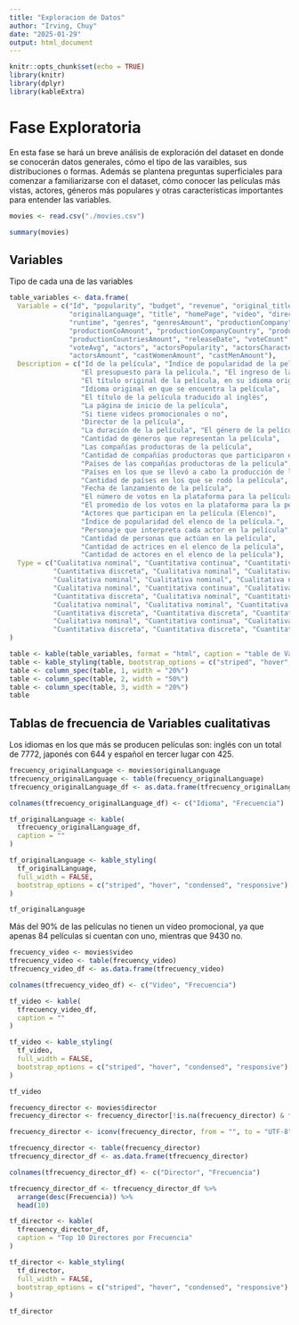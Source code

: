 ```yaml
---
title: "Exploracion de Datos"
author: "Irving, Chuy"
date: "2025-01-29"
output: html_document
---
```


```r
knitr::opts_chunk$set(echo = TRUE)
library(knitr)
library(dplyr)
library(kableExtra)
```

# Fase Exploratoria  
En esta fase se hará un breve análisis de exploración del dataset en donde se conocerán datos generales, cómo el tipo de las varaibles, sus distribuciones o formas. Además se plantena preguntas superficiales para comenzar a familiarizarse con el dataset, cómo conocer las películas más vistas, actores, géneros más populares y otras características importantes para entender las variables.


```r
movies <- read.csv("./movies.csv")

```

```r
summary(movies)
```

## Variables  
Tipo de cada una de las variables
```r

table_variables <- data.frame(
  Variable = c("Id", "popularity", "budget", "revenue", "original_title", 
               "originalLanguage", "title", "homePage", "video", "director",
               "runtime", "genres", "genresAmount", "productionCompany",
               "productionCoAmount", "productionCompanyCountry", "productionCountry",
               "productionCountriesAmount", "releaseDate", "voteCount",
               "voteAvg", "actors", "actorsPopularity", "actorsCharacter",
               "actorsAmount", "castWomenAmount", "castMenAmount"),
  Description = c("Id de la película", "Índice de popularidad de la película calculado semanalmente", 
                  "El presupuesto para la película.", "El ingreso de la película", 
                  "El título original de la película, en su idioma original.", 
                  "Idioma original en que se encuentra la película", 
                  "El título de la película traducido al inglés", 
                  "La página de inicio de la película", 
                  "Si tiene videos promocionales o no", 
                  "Director de la película",
                  "La duración de la película", "El género de la película", 
                  "Cantidad de géneros que representan la película", 
                  "Las compañías productoras de la película", 
                  "Cantidad de compañías productoras que participaron en la película", 
                  "Países de las compañías productoras de la película", 
                  "Países en los que se llevó a cabo la producción de la película",
                  "Cantidad de países en los que se rodó la película",
                  "Fecha de lanzamiento de la película",
                  "El número de votos en la plataforma para la película.",
                  "El promedio de los votos en la plataforma para la película",
                  "Actores que participan en la película (Elenco)",
                  "Índice de popularidad del elenco de la película.",
                  "Personaje que interpreta cada actor en la película",
                  "Cantidad de personas que actúan en la película",
                  "Cantidad de actrices en el elenco de la película",
                  "Cantidad de actores en el elenco de la película"),
  Type = c("Cualitativa nominal", "Cuantitativa continua", "Cuantitativa discreta",
           "Cuantitativa discreta", "Cualitativa nominal", "Cualitativa nominal", 
           "Cualitativa nominal", "Cualitativa nominal", "Cualitativa nominal", 
           "Cualitativa nominal", "Cuantitativa continua", "Cualitativa nominal", 
           "Cuantitativa discreta", "Cualitativa nominal", "Cuantitativa discreta",
           "Cualitativa nominal", "Cualitativa nominal", "Cuantitativa discreta", 
           "Cuantitativa discreta", "Cuantitativa discreta", "Cuantitativa continua", 
           "Cualitativa nominal", "Cuantitativa continua", "Cualitativa nominal", 
           "Cuantitativa discreta", "Cuantitativa discreta", "Cuantitativa discreta")
)

table <- kable(table_variables, format = "html", caption = "table de Variables de CineAnalysis")
table <- kable_styling(table, bootstrap_options = c("striped", "hover", "condensed", "responsive"), full_width = FALSE)
table <- column_spec(table, 1, width = "20%")
table <- column_spec(table, 2, width = "50%")
table <- column_spec(table, 3, width = "20%")
table
```

## Tablas de frecuencia de Variables cualitativas  
Los idiomas en los que más se producen películas son: inglés con un total de 7772, japonés con 644 y español en tercer lugar con 425.  
```r
frecuency_originalLanguage <- movies$originalLanguage
tfrecuency_originalLanguage <- table(frecuency_originalLanguage)
tfrecuency_originalLanguage_df <- as.data.frame(tfrecuency_originalLanguage)

colnames(tfrecuency_originalLanguage_df) <- c("Idioma", "Frecuencia")

tf_originalLanguage <- kable(
  tfrecuency_originalLanguage_df,
  caption = ""
)

tf_originalLanguage <- kable_styling(
  tf_originalLanguage,
  full_width = FALSE,
  bootstrap_options = c("striped", "hover", "condensed", "responsive")
)

tf_originalLanguage
```

Más del 90% de las películas no tienen un vídeo promocional, ya que apenas 84 películas sí cuentan con uno, mientras que 9430 no.
```r
frecuency_video <- movies$video
tfrecuency_video <- table(frecuency_video)
tfrecuency_video_df <- as.data.frame(tfrecuency_video)

colnames(tfrecuency_video_df) <- c("Video", "Frecuencia")

tf_video <- kable(
  tfrecuency_video_df, 
  caption = ""
)

tf_video <- kable_styling(
  tf_video, 
  full_width = FALSE, 
  bootstrap_options = c("striped", "hover", "condensed", "responsive")
)

tf_video
```

```r
frecuency_director <- movies$director
frecuency_director <- frecuency_director[!is.na(frecuency_director) & frecuency_director != ""]

frecuency_director <- iconv(frecuency_director, from = "", to = "UTF-8")

tfrecuency_director <- table(frecuency_director)
tfrecuency_director_df <- as.data.frame(tfrecuency_director)

colnames(tfrecuency_director_df) <- c("Director", "Frecuencia")

tfrecuency_director_df <- tfrecuency_director_df %>%
  arrange(desc(Frecuencia)) %>%
  head(10)

tf_director <- kable(
  tfrecuency_director_df, 
  caption = "Top 10 Directores por Frecuencia"
)

tf_director <- kable_styling(
  tf_director, 
  full_width = FALSE, 
  bootstrap_options = c("striped", "hover", "condensed", "responsive")
)

tf_director
```

